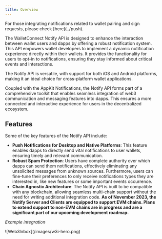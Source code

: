 ```yaml
---
title: Overview
---
```


<Note>
For those integrating notifications related to wallet pairing and sign requests, please check [here](../push).
</Note>

The WalletConnect Notify API is designed to enhance the interaction between wallet users and dapps by offering a robust notification system. This API empowers wallet developers to implement a dynamic notification experience directly within their wallets. It provides the functionality for users to opt-in to notifications, ensuring they stay informed about critical events and interactions.

The Notify API is versatile, with support for both iOS and Android platforms, making it an ideal choice for cross-platform wallet applications.

Coupled with the AppKit Notifications, the Notify API forms part of a comprehensive toolkit that enables seamless integration of web3 communication and messaging features into dapps. This ensures a more connected and interactive experience for users in the decentralized ecosystem.

## Features

Some of the key features of the Notify API include:

- **Push Notifications for Desktop and Native Platforms**: This feature enables dapps to directly send vital notifications to user wallets, ensuring timely and relevant communication.
- **Robust Spam Protection**: Users have complete authority over which dapps can send them notifications, effectively eliminating any unsolicited messages from unknown sources. Furthermore, users can fine-tune their preferences to only receive notifications types they are interested in, like new features or some important events occurrence.
- **Chain Agnostic Architecture**: The Notify API is built to be compatible with any blockchain, allowing seamless multi-chain support without the need for writing additional integration code. **As of November 2023, the Notify Server and Clients are equipped to support EVM chains. Plans to extend support to non-EVM chains are in progress and are a significant part of our upcoming development roadmap.**

_Example integration_
<Frame>
![Web3Inbox](/images/w3i-hero.png)
</Frame>